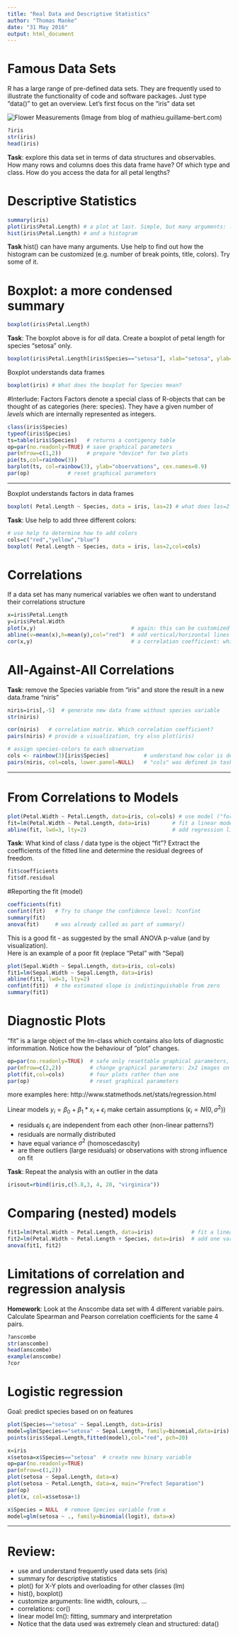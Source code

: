 ```yaml
---
title: "Real Data and Descriptive Statistics"
author: "Thomas Manke"
date: "31 May 2016"
output: html_document
---
```


# Famous Data Sets
R has a large range of pre-defined data sets. They are frequently used to illustrate the functionality of code and software packages. Just type "data()" to get an overview. Let's first focus on the "iris" data set

![Flower Measurements](../images/sepal_petal.jpeg) 
(Image from blog of mathieu.guillame-bert.com)
```r
?iris
str(iris)
head(iris)
```
**Task**: explore this data set in terms of data structures and observables.
How many rows and columns does this data frame have? Of which type and class. How do you access the data for all petal lengths?

# Descriptive Statistics
```r
summary(iris)
plot(iris$Petal.Length) # a plot at last. Simple, but many arguments: ?plot 
hist(iris$Petal.Length) # and a histogram
```

**Task** hist() can have many arguments. Use help to find out how the histogram can be customized (e.g. number of break points, title, colors). Try some of it.

# Boxplot: a more condensed summary
```r
boxplot(iris$Petal.Length)
```

**Task**: The boxplot above is for *all* data. Create a boxplot of petal length for species "setosa" only.
```r
boxplot(iris$Petal.Length[iris$Species=="setosa"], xlab="setosa", ylab="Petal Length", col="red")
```

Boxplot understands data frames
```r
boxplot(iris) # What does the boxplot for Species mean?
```

#Interlude: Factors
Factors denote a special class of R-objects that can be thought of as categories (here: species). They have a given number of *levels* which are internally represented as integers.
```r
class(iris$Species)
typeof(iris$Species)
ts=table(iris$Species)   # returns a contigency table
op=par(no.readonly=TRUE) # save graphical parameters
par(mfrow=c(1,2))        # prepare *device* for two plots
pie(ts,col=rainbow(3))
barplot(ts, col=rainbow(3), ylab="observations", cex.names=0.9)
par(op)            # reset graphical parameters
```

***

Boxplot understands factors in data frames
```r
boxplot( Petal.Length ~ Species, data = iris, las=2) # what does las=2 do ?
```

**Task**: Use help to add three different colors:
```r
# use help to determine how to add colors
cols=c("red","yellow","blue")
boxplot( Petal.Length ~ Species, data = iris, las=2,col=cols)
```


# Correlations
If a data set has many numerical variables we often want to understand their correlations structure
```r
x=iris$Petal.Length
y=iris$Petal.Width
plot(x,y)                              # again: this can be customized
abline(v=mean(x),h=mean(y),col="red")  # add vertical/horizontal lines
cor(x,y)                               # a correlation coefficient: which one?
```

# All-Against-All Correlations
**Task**: remove the Species variable from "iris" and store the result in a new data.frame "niris"
```r
niris=iris[,-5]  # generate new data frame without species variable
str(niris)
```

```r
cor(niris)   # correlation matrix. Which correlation coefficient?
pairs(niris) # provide a visualization, try also plot(iris)

# assign species-colors to each observation 
cols <- rainbow(3)[iris$Species]           # understand how color is defined
pairs(niris, col=cols, lower.panel=NULL)   # "cols" was defined in task above
```

***

# From Correlations to Models
```r
plot(Petal.Width ~ Petal.Length, data=iris, col=cols) # use model ("formula") notation
fit=lm(Petal.Width ~ Petal.Length, data=iris)       # fit a linear model
abline(fit, lwd=3, lty=2)                           # add regression line
```

**Task**: What kind of class / data type is the object "fit"? Extract the coefficients of the fitted line and determine the residual degrees of freedom.

```r
fit$coefficients
fit$df.residual
```

#Reporting the fit (model)
```r
coefficients(fit)
confint(fit)   # Try to change the confidence level: ?confint
summary(fit)
anova(fit)     # was already called as part of summary()
```

This is a good fit - as suggested by the small ANOVA p-value (and by visualization).  
Here is an example of a poor fit (replace "Petal" with "Sepal)
```r
plot(Sepal.Width ~ Sepal.Length, data=iris, col=cols)  
fit1=lm(Sepal.Width ~ Sepal.Length, data=iris)     
abline(fit1, lwd=3, lty=2)    
confint(fit1)  # the estimated slope is indistinguishable from zero
summary(fit1)
```


# Diagnostic Plots
"fit" is a large object of the lm-class which contains also lots of diagnostic informmation. Notice how the behaviour of "plot" changes.
```r
op=par(no.readonly=TRUE)  # safe only resettable graphical parameters, avoids many warnings
par(mfrow=c(2,2))         # change graphical parameters: 2x2 images on device
plot(fit,col=cols)        # four plots rather than one
par(op)                   # reset graphical parameters
```
more examples here: http://www.statmethods.net/stats/regression.html

Linear models $y_i=\beta_0 + \beta_1 * x_i + \epsilon_i$ make certain assumptions ($\epsilon_i \propto N(0,\sigma^2)$)

* residuals $\epsilon_i$ are independent from each other (non-linear patterns?)
* residuals are normally distributed
* have equal variance $\sigma^2$ (homoscedascity)
* are there outliers (large residuals) or observations with strong influence on fit

**Task**: Repeat the analysis with an outlier in the data 
```r
irisout=rbind(iris,c(5.8,3, 4, 20, "virginica"))
```

# Comparing (nested) models
```r
fit1=lm(Petal.Width ~ Petal.Length, data=iris)            # fit a linear model
fit2=lm(Petal.Width ~ Petal.Length + Species, data=iris)  # add one variable Species
anova(fit1, fit2)
```

# Limitations of correlation and regression analysis
**Homework**: Look at the Anscombe data set with 4 different variable pairs. Calculate Spearman and Pearson correlation coefficients for the same 4 pairs.
```r
?anscombe
str(anscombe)
head(anscombe)
example(anscombe)
?cor
```

# Logistic regression
Goal: predict species based on on features
```r
plot(Species=="setosa" ~ Sepal.Length, data=iris)
model=glm(Species=="setosa" ~ Sepal.Length, family=binomial,data=iris)
points(iris$Sepal.Length,fitted(model),col="red", pch=20)
```

```r
x=iris
x$setosa=x$Species=="setosa"  # create new binary variable
op=par(no.readonly=TRUE)
par(mfrow=c(1,2))
plot(setosa ~ Sepal.Length, data=x)
plot(setosa ~ Petal.Length, data=x, main="Prefect Separation")
par(op)
plot(x, col=x$setosa+1)

x$Species = NULL  # remove Species variable from x
model=glm(setosa ~ ., family=binomial(logit), data=x)
```


***
# Review:
* use and understand frequently used data sets (iris)
* summary  for descriptive statistics
* plot() for X-Y plots and overloading for other classes (lm)
* hist(), boxplot()
* customize arguments: line width, colours, ...
* correlations: cor()
* linear model lm(): fitting, summary and interpretation
* Notice that the data used was extremely clean and structured: data()
